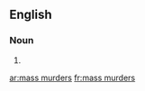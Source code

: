 ==English==

===Noun===
{{head|en}}

# {{plural of|mass murder}}

[[ar:mass murders]]
[[fr:mass murders]]